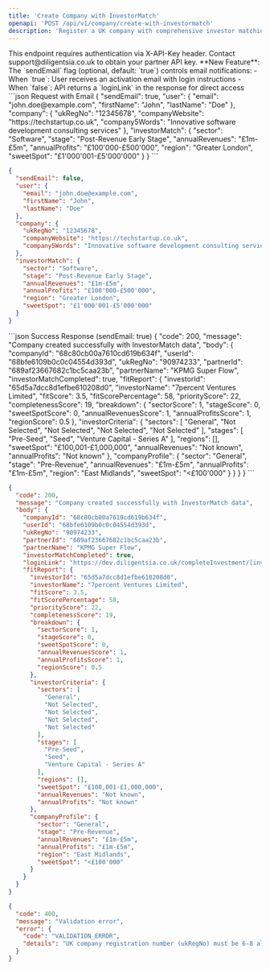 ```yaml
---
title: 'Create Company with InvestorMatch'
openapi: 'POST /api/v1/company/create-with-investormatch'
description: 'Register a UK company with comprehensive investor matching data'
---
```


<Note>
  This endpoint requires authentication via X-API-Key header. Contact support@diligentsia.co.uk to obtain your partner API key.
</Note>

<Info>
  **New Feature**: The `sendEmail` flag (optional, default: `true`) controls email notifications:
  - When `true`: User receives an activation email with login instructions
  - When `false`: API returns a `loginLink` in the response for direct access
</Info>

<RequestExample>
```json Request with Email
{
  "sendEmail": true,
  "user": {
    "email": "john.doe@example.com",
    "firstName": "John",
    "lastName": "Doe"
  },
  "company": {
    "ukRegNo": "12345678",
    "companyWebsite": "https://techstartup.co.uk",
    "company5Words": "Innovative software development consulting services"
  },
  "investorMatch": {
    "sector": "Software",
    "stage": "Post-Revenue Early Stage",
    "annualRevenues": "£1m-£5m",
    "annualProfits": "£100'000-£500'000",
    "region": "Greater London",
    "sweetSpot": "£1'000'001-£5'000'000"
  }
}
```

```json Request without Email
{
  "sendEmail": false,
  "user": {
    "email": "john.doe@example.com",
    "firstName": "John",
    "lastName": "Doe"
  },
  "company": {
    "ukRegNo": "12345678",
    "companyWebsite": "https://techstartup.co.uk",
    "company5Words": "Innovative software development consulting services"
  },
  "investorMatch": {
    "sector": "Software",
    "stage": "Post-Revenue Early Stage",
    "annualRevenues": "£1m-£5m",
    "annualProfits": "£100'000-£500'000",
    "region": "Greater London",
    "sweetSpot": "£1'000'001-£5'000'000"
  }
}
```
</RequestExample>

<ResponseExample>
```json Success Response (sendEmail: true)
{
  "code": 200,
  "message": "Company created successfully with InvestorMatch data",
  "body": {
    "companyId": "68c80cb00a7610cd619b634f",
    "userId": "68bfe6109b0c0c04554d393d",
    "ukRegNo": "90974233",
    "partnerId": "689af23667682c1bc5caa23b",
    "partnerName": "KPMG Super Flow",
    "investorMatchCompleted": true,
    "fitReport": {
      "investorId": "65d5a7dcc8d1efbe610208d0",
      "investorName": "7percent Ventures Limited",
      "fitScore": 3.5,
      "fitScorePercentage": 58,
      "priorityScore": 22,
      "completenessScore": 19,
      "breakdown": {
        "sectorScore": 1,
        "stageScore": 0,
        "sweetSpotScore": 0,
        "annualRevenuesScore": 1,
        "annualProfitsScore": 1,
        "regionScore": 0.5
      },
      "investorCriteria": {
        "sectors": [
          "General",
          "Not Selected",
          "Not Selected",
          "Not Selected",
          "Not Selected"
        ],
        "stages": [
          "Pre-Seed",
          "Seed",
          "Venture Capital - Series A"
        ],
        "regions": [],
        "sweetSpot": "£100,001-£1,000,000",
        "annualRevenues": "Not known",
        "annualProfits": "Not known"
      },
      "companyProfile": {
        "sector": "General",
        "stage": "Pre-Revenue",
        "annualRevenues": "£1m-£5m",
        "annualProfits": "£1m-£5m",
        "region": "East Midlands",
        "sweetSpot": "<£100'000"
      }
    }
  }
}
```

```json Success Response (sendEmail: false)
{
  "code": 200,
  "message": "Company created successfully with InvestorMatch data",
  "body": {
    "companyId": "68c80cb00a7610cd619b634f",
    "userId": "68bfe6109b0c0c04554d393d",
    "ukRegNo": "90974233",
    "partnerId": "689af23667682c1bc5caa23b",
    "partnerName": "KPMG Super Flow",
    "investorMatchCompleted": true,
    "loginLink": "https://dev.diligentsia.co.uk/completeInvestment/[investmentId]?companyId=[companyId]&cName=[companyName]&token=[authToken]&userId=[userId]",
    "fitReport": {
      "investorId": "65d5a7dcc8d1efbe610208d0",
      "investorName": "7percent Ventures Limited",
      "fitScore": 3.5,
      "fitScorePercentage": 58,
      "priorityScore": 22,
      "completenessScore": 19,
      "breakdown": {
        "sectorScore": 1,
        "stageScore": 0,
        "sweetSpotScore": 0,
        "annualRevenuesScore": 1,
        "annualProfitsScore": 1,
        "regionScore": 0.5
      },
      "investorCriteria": {
        "sectors": [
          "General",
          "Not Selected",
          "Not Selected",
          "Not Selected",
          "Not Selected"
        ],
        "stages": [
          "Pre-Seed",
          "Seed",
          "Venture Capital - Series A"
        ],
        "regions": [],
        "sweetSpot": "£100,001-£1,000,000",
        "annualRevenues": "Not known",
        "annualProfits": "Not known"
      },
      "companyProfile": {
        "sector": "General",
        "stage": "Pre-Revenue",
        "annualRevenues": "£1m-£5m",
        "annualProfits": "£1m-£5m",
        "region": "East Midlands",
        "sweetSpot": "<£100'000"
      }
    }
  }
}
```

```json Error Response
{
  "code": 400,
  "message": "Validation error",
  "error": {
    "code": "VALIDATION_ERROR",
    "details": "UK company registration number (ukRegNo) must be 6-8 alphanumeric characters"
  }
}
```
</ResponseExample>